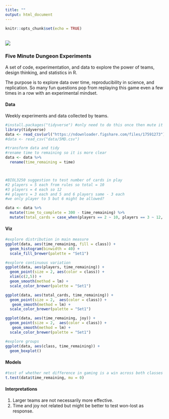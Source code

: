 ```yaml
---
title: ""
output: html_document
---
```


```r
knitr::opts_chunk$set(echo = TRUE)
```
<br>
![](./5MD.jpg) 





### Five Minute Dungeon Experiments  
A set of code, experimentation, and data to explore the power of teams, design thinking, and statistics in R.  

The purpose is to explore data over time, reproducibility in science, and replication. So many fun questions pop from replaying this game even a few times in a row with an experimental mindset.  

#### Data  
Weekly experiments and data collected by teams.  

```r
#install.packages("tidyverse") #only need to do this once then mute it with #
library(tidyverse)
data <- read_csv(url("https://ndownloader.figshare.com/files/17591273")) #read from web for updates
#data <- read_csv("data/5MD.csv")

#transform data and tidy
#rename time to remaining so it is more clear
data <- data %>%
  rename(time_remaining = time)



#BIOL3250 suggestion to test number of cards in play
#2 players = 5 each from rules so total = 10
#3 players = 4 each so 12
#4 players = 3 each and 5 and 6 players same - 3 each
#we only player to 5 but 6 might be allowed?

data <- data %>%
  mutate(time_to_complete = 300 - time_remaining) %>%
  mutate(total_cards = case_when(players == 2 ~ 10, players == 3 ~ 12, players == 4 ~ 12, players == 5 ~ 15, players == 6 ~ 18))

```

#### Viz  
```r
#explore distribution in main measure
ggplot(data, aes(time_remaining, fill = class)) +
  geom_histogram(binwidth = 40) +
  scale_fill_brewer(palette = "Set1")

#explore continuous variation
ggplot(data, aes(players, time_remaining)) +
  geom_point(size = 2, aes(color = class)) +
  xlim(c(2,5)) +
  geom_smooth(method = lm) +
  scale_color_brewer(palette = "Set1")

ggplot(data, aes(total_cards, time_remaining)) +
  geom_point(size = 2,  aes(color = class)) +
   geom_smooth(method = lm) +
  scale_color_brewer(palette = "Set1")

ggplot(data, aes(time_remaining, joy)) +
  geom_point(size = 2,  aes(color = class)) +
   geom_smooth(method = lm) +
  scale_color_brewer(palette = "Set1")

#explore groups
ggplot(data, aes(class, time_remaining)) +
  geom_boxplot()

```

#### Models
```r
#test of whether net difference in gaming is a win across both classes
t.test(data$time_remaining, mu = 0)

```

#### Interpretations  
1. Larger teams are not necessarily more effective.  
2. Time and joy not related but might be better to test won-lost as response.  
